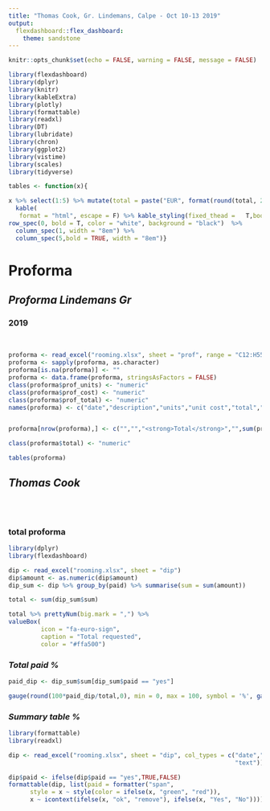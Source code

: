 ```yaml
---
title: "Thomas Cook, Gr. Lindemans, Calpe - Oct 10-13 2019"
output: 
  flexdashboard::flex_dashboard:
    theme: sandstone
---
```


```r
knitr::opts_chunk$set(echo = FALSE, warning = FALSE, message = FALSE)
```

```r

library(flexdashboard)
library(dplyr)
library(knitr)
library(kableExtra)
library(plotly)
library(formattable)
library(readxl)
library(DT)
library(lubridate)
library(chron)
library(ggplot2)
library(vistime)
library(scales)
library(tidyverse)

```


```r
tables <- function(x){

x %>% select(1:5) %>% mutate(total = paste("EUR", format(round(total, 2L),nsmall = 2,big.mark = ","))) %>% 
  kable(
   format = "html", escape = F) %>% kable_styling(fixed_thead =   T,bootstrap_options = c("striped","condensed","hover","responsive")) %>%
row_spec(0, bold = T, color = "white", background = "black")  %>% 
  column_spec(1, width = "8em") %>% 
  column_spec(5,bold = TRUE, width = "8em")}
```

Proforma {data-navmenu="financials"}
===================================== 


_**Proforma Lindemans Gr**_ {data-width=850}
-------------------------------------------

### 2019

<br>

```r

proforma <- read_excel("rooming.xlsx", sheet = "prof", range = "C12:H55") 
proforma <- sapply(proforma, as.character)
proforma[is.na(proforma)] <- ""
proforma <- data.frame(proforma, stringsAsFactors = FALSE)
class(proforma$prof_units) <- "numeric"
class(proforma$prof_cost) <- "numeric"
class(proforma$prof_total) <- "numeric"
names(proforma) <- c("date","description","units","unit cost","total","category")


proforma[nrow(proforma),] <- c("","","<strong>Total</strong>","",sum(proforma$total),"")

class(proforma$total) <- "numeric"

tables(proforma)


```

_**Thomas Cook**_ {data-width=150}
-------------------------------------------

<br><br>


### total proforma

```r

library(dplyr)
library(flexdashboard)

dip <- read_excel("rooming.xlsx", sheet = "dip") 
dip$amount <- as.numeric(dip$amount)
dip_sum <- dip %>% group_by(paid) %>% summarise(sum = sum(amount)) 

total <- sum(dip_sum$sum)

total %>% prettyNum(big.mark = ",") %>% 
valueBox(
         icon = "fa-euro-sign", 
         caption = "Total requested",
         color = "#ffa500")
```


### _**Total paid %**_

```r

paid_dip <- dip_sum$sum[dip_sum$paid == "yes"] 

gauge(round(100*paid_dip/total,0), min = 0, max = 100, symbol = '%', gaugeSectors(colors = "yellow"),label = paste0("Total paid ", paid_dip," "))

```


### _**Summary table %**_

```r

library(formattable)
library(readxl)

dip <- read_excel("rooming.xlsx", sheet = "dip", col_types = c("date","numeric",
                                                               "text"))

dip$paid <- ifelse(dip$paid == "yes",TRUE,FALSE)
formattable(dip, list(paid = formatter("span",
      style = x ~ style(color = ifelse(x, "green", "red")),
      x ~ icontext(ifelse(x, "ok", "remove"), ifelse(x, "Yes", "No")))))
            
```


